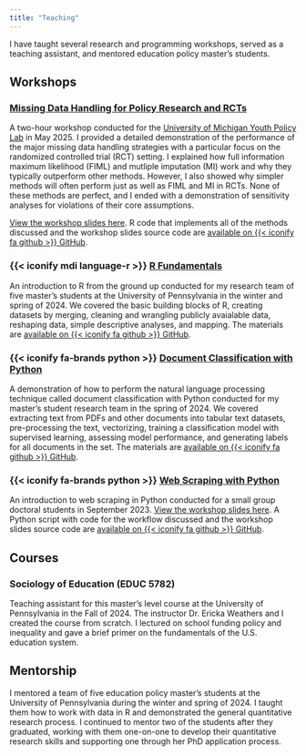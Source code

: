```yaml
---
title: "Teaching"
---
```


I have taught several research and programming workshops, served as a teaching assistant, and mentored education policy master's students.

## Workshops

### [Missing Data Handling for Policy Research and RCTs](https://davidloeb-missing-data-wkshp.share.connect.posit.cloud/){target="_blank"}

A two-hour workshop conducted for the [University of Michigan Youth Policy Lab](https://youthpolicylab.umich.edu){target="_blank"} in May 2025. I provided a detailed demonstration of the performance of the major missing data handling strategies with a particular focus on the randomized controlled trial (RCT) setting. I explained how full information maximum likelihood (FIML) and mutliple imputation (MI) work and why they typically outperform other methods. However, I also showed why simpler methods will often perform just as well as FIML and MI in RCTs. None of these methods are perfect, and I ended with a demonstration of sensitivity analyses for violations of their core assumptions.

[View the workshop slides here](https://davidloeb-missing-data-wkshp.share.connect.posit.cloud/){target="_blank"}. R code that implements all of the methods discussed and the workshop slides source code are [available on {{< iconify fa github >}} GitHub](https://github.com/david-loeb/missing-data-wkshp){target="_blank"}.

### {{< iconify mdi language-r >}} [R Fundamentals](https://github.com/david-loeb/r-fundamentals-wkshp){target="_blank"}

An introduction to R from the ground up conducted for my research team of five master's students at the University of Pennsylvania in the winter and spring of 2024. We covered the basic building blocks of R, creating datasets by merging, cleaning and wrangling publicly avaialable data, reshaping data, simple descriptive analyses, and mapping. The materials are [available on {{< iconify fa github >}} GitHub](https://github.com/david-loeb/r-fundamentals-wkshp){target="_blank"}.

### {{< iconify fa-brands python >}} [Document Classification with Python](https://github.com/david-loeb/doc-classification-py-wkshp){target="_blank"}

A demonstration of how to perform the natural language processing technique called document classification with Python conducted for my master's student research team in the spring of 2024. We covered extracting text from PDFs and other documents into tabular text datasets, pre-processing the text, vectorizing, training a classification model with supervised learning, assessing model performance, and generating labels for all documents in the set. The materials are [available on {{< iconify fa github >}} GitHub](https://github.com/david-loeb/doc-classification-py-wkshp){target="_blank"}.

### {{< iconify fa-brands python >}} [Web Scraping with Python](https://davidloeb-web-scraping-py-wkshp.share.connect.posit.cloud/){target="_blank"}

An introduction to web scraping in Python conducted for a small group doctoral students in September 2023. [View the workshop slides here](https://davidloeb-web-scraping-py-wkshp.share.connect.posit.cloud/){target="_blank"}. A Python script with code for the workflow discussed and the workshop slides source code are [available on {{< iconify fa github >}} GitHub](https://github.com/david-loeb/web-scraping-py-wkshp){target="_blank"}.

## Courses

### Sociology of Education (EDUC 5782)

Teaching assistant for this master's level course at the University of Pennsylvania in the Fall of 2024. The instructor Dr. Ericka Weathers and I created the course from scratch. I lectured on school funding policy and inequality and gave a brief primer on the fundamentals of the U.S. education system.

## Mentorship

I mentored a team of five education policy master's students at the University of Pennsylvania during the winter and spring of 2024. I taught them how to work with data in R and demonstrated the general quantitative research process. I continued to mentor two of the students after they graduated, working with them one-on-one to develop their quantitative research skills and supporting one through her PhD application process.